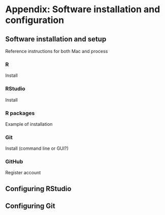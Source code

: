 # Appendix: Software installation and configuration

## Software installation and setup

Reference instructions for both Mac and process

### R

Install

### RStudio

Install

### R packages

Example of installation

### Git

Install (command line or GUI?)

### GitHub

Register account

## Configuring RStudio

## Configuring Git
